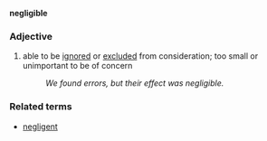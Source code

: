 '''negligible'''
===Adjective===
# able to be [[ignore]]d or [[exclude]]d from consideration; too small or unimportant to be of concern
#:''We found errors, but their effect was negligible.''

===Related terms===
*[[negligent]]